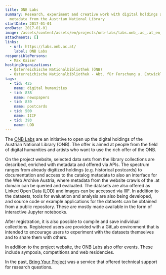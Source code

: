 ```yaml
---
title: ONB Labs
summary: Research, experiment and creative work with digital holdings and
  metadata from the Austrian National Library
startDate: 2017-01-01
endDate: 2017-01-01
image: /assets/content/assets/en/projects/onb-labs/labs.onb_.ac_.at_en_2b.png
attachments: []
links:
  - url: https://labs.onb.ac.at/
    label: ONB Labs
responsiblePersons:
  - Max Kaiser
hostingOrganizations:
  - Österreichische Nationalbibliothek (ÖNB)
  - Österreichische Nationalbibliothek - Abt. für Forschung u. Entwicklung
tags:
  - tid: 425
    name: digital humanities
  - tid: 838
    name: newspapers
  - tid: 839
    name: postcards
  - tid: 500
    name: IIIF
  - tid: 393
    name: LOD
---
```

The [ONB Labs](https://labs.onb.ac.at/en/) are an initiative to open up the digital holdings of the Austrian National Library (ONB). The offer is aimed at people from the field of digital humanities and artists who want to use the rich offer of the ONB.

On the project website, selected data sets from the library collections are described, enriched with metadata and offered via APIs. The spectrum ranges from already digitized holdings (e.g. historical postcards) to documentation and access to the catalog metadata to also an interface for the Web Archive Austria, where metadata from the website crawls of the .at domain can be queried and evaluated. The datasets are also offered as Linked Open Data (LOD) and images can be accessed via IIIF. In addition to the datasets, tools for evaluation and analysis are also being developed, and source code or example applications for the datasets can be obtained from a public repository. These are mostly made available in the form of interactive Jupyter notebooks.

After registration, it is also possible to compile and save individual collections. Registered users are provided with a GitLab environment that is intended to encourage users to experiment with the datasets themselves and to share them with others.

In addition to the project website, the ONB Labs also offer events. These include symposia, competitions and web residencies.

In the past, [Bring Your Project](https://digital-humanities.at/en/dha/s-project/bring-your-project) was a service that offered technical support for research questions.
